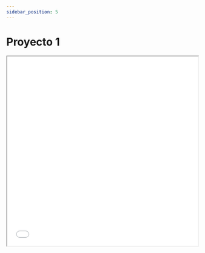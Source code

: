 ```yaml
---
sidebar_position: 5
---
```


# Proyecto 1


<div>
    <iframe src="/pdf/ENUNCIADO PROYECTO ODOO.pdf" width="100%" height="500px" />
</div>

<EntregaCard
  unidad="SISTEMAS DE GESTIÓN EMPRESARIAL"
  title="Proyecto1 ODOO "
  description="Sube la práctica en formato PDF"
  date="15-10-2025"
  time="23:30"
  link="https://aulasciclos2526.castillalamancha.es/mod/assign/view.php?id=623891"
/>